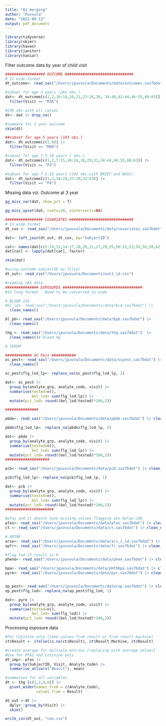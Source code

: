 ```yaml
---
title: "01_merging"
author: "Puvvula"
date: "2022-09-13"
output: pdf_document
---
```


```r
library(tidyverse)
library(skimr)
library(haven)
library(janitor)
library(naniar)

```

Filter outcome data by year of child visit
```r
################## OUTCOME ###############################
# In wide format
dt_outcome<- read_sas("/Users/jpuvvula/Documents/data/outcomes.sas7bdat")

#subset for age 3 years (263 obs.)
dat<- dt_outcome[c(1,2,16:18,20,21,23:26,30, 34:40,42:44,46:55,60:63)] |> 
  filter(Visit == "M36")

#236 obs with all values
dt<- dat |> drop_na()

#summary for 3 year outcome
skim(dt)

##subset for age 5 years (193 obs.)
dat<- dt_outcome[c(1:6)] |> 
  filter(Visit == "M60")

#subset for age 7.5-10 years ( obs.)
dat<- dt_outcome[c(1,2,7:15,18:24,28,29,31,34:44,46:55,60:63)] |> 
  filter(Visit == "P3")

#subset for age 7.5-10 years (242 obs.with BRIEF and BASC)
dat<- dt_outcome[c(1,2,18:24,27:29,32:63)] |> 
  filter(Visit == "P4")
```

Missing data viz: Outcome at 3 year
```r
gg_miss_var(dat, show_pct = T)

gg_miss_upset(dat, nsets=20, nintersects=NA)
```



```r
################# COVARIATES #############################
# In wide format
dt_cov <- read_sas("/Users/jpuvvula/Documents/data/covariates.sas7bdat")

dat<- left_join(dt_out, dt_cov, by="SubjectID")

cat<- names(dat[c(2:10,12,14:17,18,20,21,27,29,35,50:52,53,55,56,58,62,64,65)])
dat[cat] <- lapply(dat[cat], factor)

skim(dat)
```


```r
#using outcome subjectID as filter
dt_out<- read_csv("/Users/jpuvvula/Documents/out3_id.csv")

#reading SAS data
############### EXPOSURES ####################################
#In long format - Need to be converted to wide

# BLOOD 216
#bl_cd<- read_sas("/Users/jpuvvula/Documents/data/bcd.sas7bdat") |>
  clean_names()

bl_pb<- read_sas("/Users/jpuvvula/Documents/data/bpb.sas7bdat") |>
  clean_names()

thg <- read_sas("/Users/jpuvvula/Documents/data/thg.sas7bdat")  |> 
  clean_names()# blood Hg

# SERUM

############ OC Pest ###########
oc_pest<- read_sas("/Users/jpuvvula/Documents/data/ocpest.sas7bdat") |> 
  clean_names() 

oc_pest$flg_lod_lp<- replace_na(oc_pest$flg_lod_lp, 1)

dat<- oc_pest |>
  group_by(analyte_grp, analyte_code, visit) |>
  summarise(tested=n(),
            bel_lod= sum(flg_lod_lp)) |>
  mutate(pct_lod= round((bel_lod/tested)*100,2))

###############

pbde<- read_sas("/Users/jpuvvula/Documents/data/pbde.sas7bdat") |> clean_names()

pbde$flg_lod_lp<- replace_na(pbde$flg_lod_lp, 1)

dat<- pbde |>
  group_by(analyte_grp, analyte_code, visit) |>
  summarise(tested=n(),
            bel_lod= sum(flg_lod_lp)) |>
  mutate(pct_lod= round((bel_lod/tested)*100,2))
####################

pcb<- read_sas("/Users/jpuvvula/Documents/data/pcb.sas7bdat") |> clean_names()

pcb$flg_lod_lp<- replace_na(pcb$flg_lod_lp, 1)

dat<- pcb |>
  group_by(analyte_grp, analyte_code, visit) |>
  summarise(tested=n(),
            bel_lod= sum(flg_lod_lp)) |>
  mutate(pct_lod= round((bel_lod/tested)*100,2))
######################

#pfas and ct doesnt have missing values flagging obs below LOD
pfas<- read_sas("/Users/jpuvvula/Documents/data/pfas.sas7bdat") |> clean_names()
ct <- read_sas("/Users/jpuvvula/Documents/data/ct.sas7bdat") |> clean_names()

# URINE
arse<- read_sas("/Users/jpuvvula/Documents/data/ars_i_cd.sas7bdat") |> clean_names()
opfr<- read_sas("/Users/jpuvvula/Documents/data/fr.sas7bdat") |> clean_names()

#flag lod if result is 0
pheno<- read_sas("/Users/jpuvvula/Documents/data/phen.sas7bdat") |> clean_names()

bpa<- read_sas("/Users/jpuvvula/Documents/data/phthbpa.sas7bdat") |> clean_names()
pyre<- read_sas("/Users/jpuvvula/Documents/data/pyr.sas7bdat") |> clean_names()


op_pest<- read_sas("/Users/jpuvvula/Documents/data/op.sas7bdat") |> clean_names()
op_pest$flg_lod<- replace_na(op_pest$flg_lod, 1)
```

```r
dat<- pyre |>
  group_by(analyte_grp, analyte_code, visit) |>
  summarise(tested=n(),
            bel_lod= sum(flg_lod)) |>
  mutate(pct_lod= round((bel_lod/tested)*100,2))
```



Processing exposure data
```r
#For Cotinine only (take values from result or from result machine)
ct$Result <- ifelse(is.na(ct$Result), ct$Result_Machine, ct$Result)

#create average for multiple entries [replacing with average values]
#Use for PFAS and Cotinine only
dt_imp<- pfas |> 
  group_by(SubjectID, Visit, Analyte_Code) |>
  summarise_at(vars("Result"), mean)

#summaries for all variables
dt <- thg [c(1,2,5,6)] |>
  pivot_wider(names_from = c(Analyte_Code),
              values_from = Result)

dt_out <-dt |> 
  dplyr::group_by(Visit) |>
  skim()

write_csv(dt_out, "con.csv")
```


